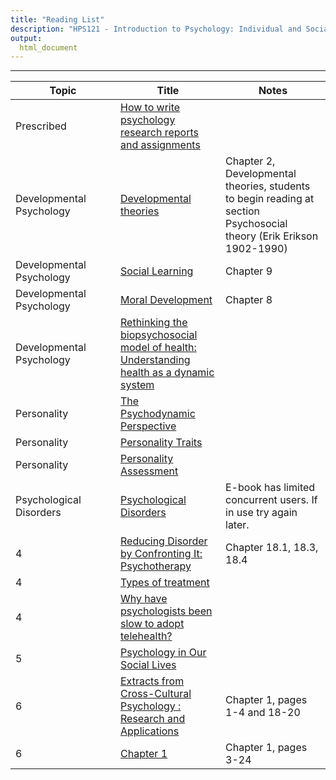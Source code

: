 ```yaml
---
title: "Reading List"
description: "HPS121 - Introduction to Psychology: Individual and Social Development"
output:
  html_document
---
```


***

| Topic	| Title	| Notes |
|-------|-------|-------|
| Prescribed | [How to write psychology research reports and assignments](http://resourcelists.lib.deakin.edu.au/items/345bc52c-6b11-4870-bdb1-7740b0b47899.html) | |
| Developmental Psychology | [Developmental theories](http://resourcelists.lib.deakin.edu.au/items/923FD1C1-4404-8499-1872-86AC50639B25.html) | Chapter 2, Developmental theories, students to begin reading at section Psychosocial theory (Erik Erikson 1902-1990) |
| Developmental Psychology |	[Social Learning](http://resourcelists.lib.deakin.edu.au/items/BCEFCCDA-EACE-DC00-3C0B-922C6A37D6B7.html)	| Chapter 9 |
| Developmental Psychology |	[Moral Development](http://resourcelists.lib.deakin.edu.au/items/96B76F94-AFA0-9BFD-9505-2C1CC702B3DD.html)	| Chapter 8 |
| Developmental Psychology |	[Rethinking the biopsychosocial model of health: Understanding health as a dynamic system](http://resourcelists.lib.deakin.edu.au/items/BB23A9F1-54C7-2CFD-1A12-3922D5DA472F.html)	| |
| Personality |	[The Psychodynamic Perspective](http://resourcelists.lib.deakin.edu.au/items/02527699-29E0-2C09-49DA-02156516E0EF.html)	| |
| Personality |	[Personality Traits](http://resourcelists.lib.deakin.edu.au/items/3080D220-42BA-A302-A853-639598E7B1EF.html) | |
| Personality |	[Personality Assessment](http://resourcelists.lib.deakin.edu.au/items/4A20C70D-AE02-902A-BC99-DDB0A441A0F4.html) | |
| Psychological Disorders |	[Psychological Disorders](http://resourcelists.lib.deakin.edu.au/items/BC26A909-50BE-4007-96D8-0ECF784ADD0D.html)	| E-book has limited concurrent users. If in use try again later. |
| 4 |	[Reducing Disorder by Confronting It: Psychotherapy](http://resourcelists.lib.deakin.edu.au/items/50E6D5D6-BEEA-99D0-343B-C2726E4F87D6.html) |	Chapter 18.1, 18.3, 18.4 |
| 4 |	[Types of treatment](http://resourcelists.lib.deakin.edu.au/items/4167A3DB-DE92-F44C-23E4-0173AE806644.html)	| |
| 4 |	[Why have psychologists been slow to adopt telehealth?](http://resourcelists.lib.deakin.edu.au/items/fbb333cb-29ba-4b9b-8c9c-63810007de2b.html)	| |
| 5 |	[Psychology in Our Social Lives](http://resourcelists.lib.deakin.edu.au/items/C955C9D0-CB8B-84C3-6F21-D76674DA0891.html)	| |
| 6 |	[Extracts from Cross-Cultural Psychology : Research and Applications](http://resourcelists.lib.deakin.edu.au/items/6B4BDD48-FBE7-4EAB-0F7F-70FAB4341E50.html)	| Chapter 1, pages 1-4 and 18-20 |
| 6 |	[Chapter 1](http://resourcelists.lib.deakin.edu.au/items/528877F0-0986-E94F-3477-6C1AC8D8D166.html)	| Chapter 1, pages 3-24 |